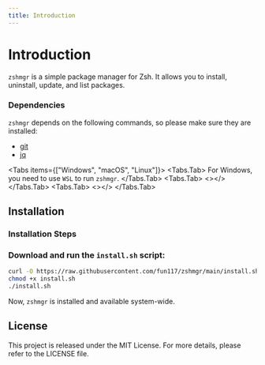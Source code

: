 ```yaml
---
title: Introduction
---
```



# Introduction

`zshmgr` is a simple package manager for Zsh. It allows you to install, uninstall, update, and list packages.

### Dependencies

`zshmgr` depends on the following commands, so please make sure they are installed:

- [git](https://git-scm.com/downloads)
- [jq](https://jqlang.github.io/jq/download/)

<Tabs items={["Windows", "macOS", "Linux"]}>
  <Tabs.Tab>
    <Callout type="warning" emoji="⚠️">
      For Windows, you need to use `WSL` to run `zshmgr`.
    </Callout>
  </Tabs.Tab>
  <Tabs.Tab>
    <></>
  </Tabs.Tab>
  <Tabs.Tab>
    <></>
  </Tabs.Tab>
</Tabs>

## Installation

### Installation Steps

### Download and run the `install.sh` script:

```bash
curl -O https://raw.githubusercontent.com/fun117/zshmgr/main/install.sh
chmod +x install.sh
./install.sh
```

Now, `zshmgr` is installed and available system-wide.

## License

This project is released under the MIT License. For more details, please refer to the LICENSE file.